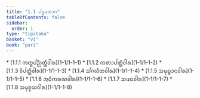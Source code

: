 ```yaml
---
title: "1.1 ᨸᨮᨾᨽᩣᨣ"
tableOfContents: false
sidebar:
  order: 1
type: "tipitaka"
basket: "vi"
book: "pari"
---
```



<DynamicBreadcrumb />



<TableOfContents book="pari" section="1.1">
* [1.1.1 ᨠᨲ᩠ᨳᨸᨬ᩠ᨬᨲ᩠ᨲᩥᩅᩤᩁ](1-1/1-1-1)
* [1.1.2 ᨠᨲᩣᨸᨲ᩠ᨲᩥᩅᩤᩁ](1-1/1-1-2)
* [1.1.3 ᩅᩥᨸᨲ᩠ᨲᩥᩅᩤᩁ](1-1/1-1-3)
* [1.1.4 ᩈᩘᨣᩉᩥᨲᩅᩤᩁ](1-1/1-1-4)
* [1.1.5 ᩈᨾᩩᨭ᩠ᨮᩣᨶᩅᩤᩁ](1-1/1-1-5)
* [1.1.6 ᩋᨵᩥᨠᩁᨱᩅᩤᩁ](1-1/1-1-6)
* [1.1.7 ᩈᨾᨳᩅᩤᩁ](1-1/1-1-7)
* [1.1.8 ᩈᨾᩩᨧ᩠ᨧᨿᩅᩤᩁ](1-1/1-1-8)
</TableOfContents>